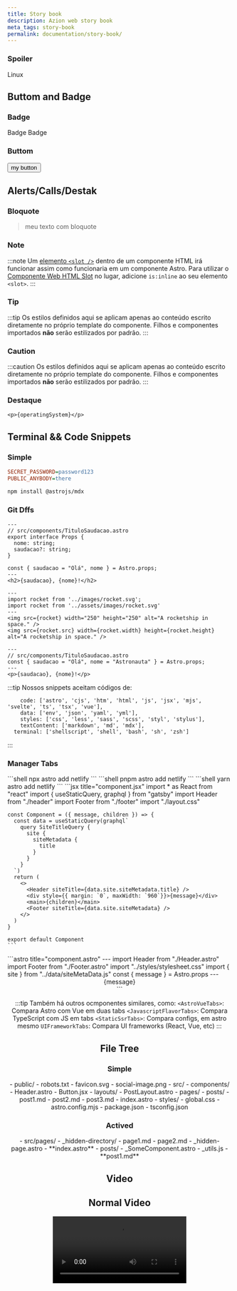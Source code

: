 ```yaml
---
title: Story book
description: Azion web story book
meta_tags: story-book
permalink: documentation/story-book/
---
```






### Spoiler 


<Spoiler>Linux</Spoiler>


## Buttom and Badge
### Badge


<Badge>
  Badge
</Badge>

<Badge variant="accent"> 
  Badge 
</Badge>

### Buttom


<Button href="/en/"> 
my button 
</Button>

## Alerts/Calls/Destak

### Bloquote
> meu texto com bloquote

### Note
:::note
Um [elemento `<slot />`](/pt-br/core-concepts/astro-components/#slots) dentro de um componente HTML irá funcionar assim como funcionaria em um componente Astro. Para utilizar o [Componente Web HTML Slot](https://developer.mozilla.org/en-US/docs/Web/HTML/Element/slot) no lugar, adicione `is:inline` ao seu elemento `<slot>`.
:::

### Tip
:::tip
Os estilos definidos aqui se aplicam apenas ao conteúdo escrito diretamente no próprio template do componente. Filhos e componentes importados **não** serão estilizados por padrão.
:::


### Caution
:::caution
Os estilos definidos aqui se aplicam apenas ao conteúdo escrito diretamente no próprio template do componente. Filhos e componentes importados **não** serão estilizados por padrão.
:::

### Destaque

`<p>{operatingSystem}</p>`


## Terminal && Code Snippets

### Simple
```ini title=".env"
SECRET_PASSWORD=password123
PUBLIC_ANYBODY=there
```

```sh
npm install @astrojs/mdx
```

### Git Dffs

```astro ins={3-6} del={8}
---
// src/components/TituloSaudacao.astro
export interface Props {
  nome: string;
  saudacao?: string;
}

const { saudacao = "Olá", nome } = Astro.props;
---
<h2>{saudacao}, {nome}!</h2>
```

```astro title="src/components/MyComponent.astro" ".src" ".width" ".height" del={2,5} ins={3,6}
---
import rocket from '../images/rocket.svg';
import rocket from '../assets/images/rocket.svg'
---
<img src={rocket} width="250" height="250" alt="A rocketship in space." />
<img src={rocket.src} width={rocket.width} height={rocket.height} alt="A rocketship in space." />
```

```astro ins="= \"Olá\"" ins="= \"Astronauta\"" {1-4} 
---
// src/components/TituloSaudacao.astro
const { saudacao = "Olá", nome = "Astronauta" } = Astro.props;
---
<p>{saudacao}, {nome}!</p>
```

:::tip
Nossos snippets aceitam códigos de:
```
	code: ['astro', 'cjs', 'htm', 'html', 'js', 'jsx', 'mjs', 'svelte', 'ts', 'tsx', 'vue'],
	data: ['env', 'json', 'yaml', 'yml'],
	styles: ['css', 'less', 'sass', 'scss', 'styl', 'stylus'],
	textContent: ['markdown', 'md', 'mdx'],
  terminal: ['shellscript', 'shell', 'bash', 'sh', 'zsh']
```
:::

### Manager Tabs


<PackageManagerTabs>
    <Fragment slot="npm">
    ```shell
    npx astro add netlify
    ```
    </Fragment>
    <Fragment slot="pnpm">
    ```shell
    pnpm astro add netlify
    ```
    </Fragment>
    <Fragment slot="yarn">
    ```shell
    yarn astro add netlify
    ```
    </Fragment>
</PackageManagerTabs>


<AstroJSXTabs>
  <Fragment slot="jsx">
    ```jsx title="component.jsx"
    import * as React from "react"
    import { useStaticQuery, graphql } from "gatsby"
    import Header from "./header"
    import Footer from "./footer"
    import "./layout.css"

    const Component = ({ message, children }) => {
      const data = useStaticQuery(graphql`
        query SiteTitleQuery {
          site {
            siteMetadata {
              title
            }
          }
        }
      `)
      return (
        <>
          <Header siteTitle={data.site.siteMetadata.title} />
          <div style={{ margin: `0`, maxWidth: `960`}}>{message}</div>
          <main>{children}</main>
          <Footer siteTitle={data.site.siteMetadata} />
        </>
      )
    }

    export default Component
    ``` 
  </Fragment>
    <Fragment slot="astro">
    ```astro title="component.astro"
    ---
    import Header from "./Header.astro"
    import Footer from "./Footer.astro"
    import "../styles/stylesheet.css"
    import { site } from "../data/siteMetaData.js"
    const { message } = Astro.props
    ---
    <Header siteTitle={site.title} />
      <div style="margin: 0; max-width: 960;">{message}</div>
      <main>
        <slot />
      </main>
    <Footer siteTitle={site.title} />
    ```
  </Fragment>
</AstroJSXTabs>

:::tip
  Também há outros ocmponentes similares, como: 
  `<AstroVueTabs>`: Compara Astro com Vue em duas tabs
  `<JavascriptFlavorTabs>`: Compara TypeScript com JS em tabs
  `<StaticSsrTabs>`: Compara configs, em astro mesmo
  `UIFrameworkTabs`: Compara UI frameworks (React, Vue, etc)
:::

## File Tree

### Simple


<FileTree>
- public/
  - robots.txt
  - favicon.svg
  - social-image.png
- src/
  - components/
    - Header.astro
    - Button.jsx
  - layouts/
    - PostLayout.astro
  - pages/
    - posts/
      - post1.md
      - post2.md
      - post3.md
    - index.astro
  - styles/
    - global.css
- astro.config.mjs
- package.json
- tsconfig.json
</FileTree>

### Actived
<FileTree>
- src/pages/
  - _hidden-directory/
    - page1.md
    - page2.md
  - _hidden-page.astro
  - **index.astro**
  - posts/
    - _SomeComponent.astro
    - _utils.js
    - **post1.md**
</FileTree>

## Video

## Normal Video


<Video src="https://user-images.githubusercontent.com/4033662/197398760-8fd30eff-4d13-449d-a598-00a6a1ac4644.mp4" type="video/mp4" />
{/* https://www.npmjs.com/package/@astro-community/astro-embed-youtube */}


### Lopping Video 


<LoopingVideo sources={[{ src: '/videos/stores-example.mp4', type: 'video/mp4' }]} />

## Deploy Guides

<DeployGuidesNav />

## Box


<Box icon="check-list">
## Checklist

<Checklist>
- [ ] I can create a new page for my website and link to it from an existing page.
- [ ] I can commit my changes back to GitHub and update my live site on Netlify.
</Checklist>
</Box>

<Box icon="puzzle-piece">
## Try it yourself - Add a Blog page

Add a third page `blog.astro` to your site, following the [same steps as above](#create-a-new-astro-file).

(Don't forget to add a third navigation link to every page.)

<details>
<summary>Show me the steps.</summary>
1. Create a new file at `src/pages/blog.astro`.
2. Copy the entire contents of `index.astro` and paste them into `blog.astro`.
3. [Add a third navigation link](#add-navigation-links) to the top of every page:

```astro title="src/pages/index.astro" ins={4}
<body>
  <a href="/">Home</a>
  <a href="/about/">About</a>
  <a href="/blog/">Blog</a>

  <h1>My Astro Site</h1>
</body>
```
</details>
</Box>

<Box icon="question-mark">

### Test your knowledge

Which of the following is...
1. A code editor, for making changes to your files and their content?

    <MultipleChoice>
      <Option>
        web browser
      </Option>
      <Option>
        Terminal
      </Option>
      <Option isCorrect>
        VS Code
      </Option>
    </MultipleChoice>

2. An online version control provider for your repository?

    <MultipleChoice>
      <Option isCorrect>
        GitHub
      </Option>
      <Option>
        Terminal
      </Option>
      <Option>
        VS Code
      </Option>
    </MultipleChoice>

3. An application for running commands?
    <MultipleChoice>
      <Option>
        GitHub
      </Option>
      <Option isCorrect>
        Terminal
      </Option>
      <Option>
        web browser
      </Option>
    </MultipleChoice>

</Box>


## Checks


<PreCheck>
  - Install any tools that you will use to build your Astro website
</PreCheck>


<Lede> In this tutorial, you'll learn Astro's key features by building a fully-functioning blog, from zero to full launch! 🚀 </Lede>


<DontEditWarning />

### Diagramas

<IslandsDiagram>
  <Fragment slot="headerApp">Header (interactive island)</Fragment>
  <Fragment slot="sidebarApp">Sidebar (static HTML)</Fragment>
  <Fragment slot="main">
    Static content like text, images, etc.
  </Fragment>
  <Fragment slot="carouselApp">Image carousel (interactive island)</Fragment>
  <Fragment slot="footer">Footer (static HTML)</Fragment>
  <Fragment slot="source">Source: [Islands Architecture: Jason Miller](https://jasonformat.com/islands-architecture/)</Fragment>
</IslandsDiagram>

:::tip 
  Só temos esse diagrama por enquanto e ele é focado no Astro, temos que editar caso o uso seja necessário
:::



<Since v="2.6.0" />

:::caution
  Precisa ser editado para ser utilizado
::: 

### Recipes 

<RecipeLinks slugs={["en/astro/recipes/i18n"]} />


<RecipesNav />

:::caution 
  O recipes nav só renderiza itens que são do tipo RECIPES
:::


### Contribuitors


<ContributorList githubRepo="withastro/docs" />
